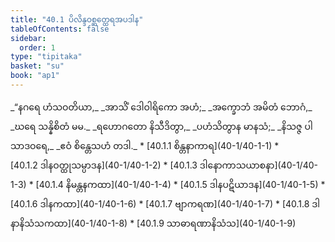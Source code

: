 ```yaml
---
title: "40.1 ပိလိန္ဒဝစ္ဆတ္ထေရအပဒါန"
tableOfContents: false
sidebar:
  order: 1
type: "tipitaka"
basket: "su"
book: "ap1"
---
```



<DynamicBreadcrumb />

<Division number="1" book="ap1" e="ch" v="20" p="351">

<Paragraph number="4298" type="verses" book="ap1">
_“နဂရေ ဟံသဝတိယာ,_  
_အာသိံ ဒေါဝါရိကော အဟံ;_  
_အက္ခောဘံ အမိတံ ဘောဂံ,_  
_ဃရေ သန္နိစိတံ မမ._  



</Paragraph>

</Division>
<Division number="2" book="ap1" e="ch" v="20" p="351">

<Paragraph number="4299" type="verses" book="ap1">
_ရဟောဂတော နိသီဒိတွာ,_  
_ပဟံသိတွာန မာနသံ;_  
_နိသဇ္ဇ ပါသာဒဝရေ,_  
_ဧဝံ စိန္တေသဟံ တဒါ._  


</Paragraph>
</Division>

<TableOfContents book="ap1" section="40.1">
* [40.1.1 စိန္တနာကာရ](40-1/40-1-1)
* [40.1.2 ဒါနဝတ္ထုသမ္ပာဒန](40-1/40-1-2)
* [40.1.3 ဒါနောကာသယာစနာ](40-1/40-1-3)
* [40.1.4 နိမန္တနကထာ](40-1/40-1-4)
* [40.1.5 ဒါနပဋိယာဒန](40-1/40-1-5)
* [40.1.6 ဒါနကထာ](40-1/40-1-6)
* [40.1.7 ဗျာကရဏ](40-1/40-1-7)
* [40.1.8 ဒါနာနိသံသကထာ](40-1/40-1-8)
* [40.1.9 သာဓာရဏာနိသံသ](40-1/40-1-9)
</TableOfContents>